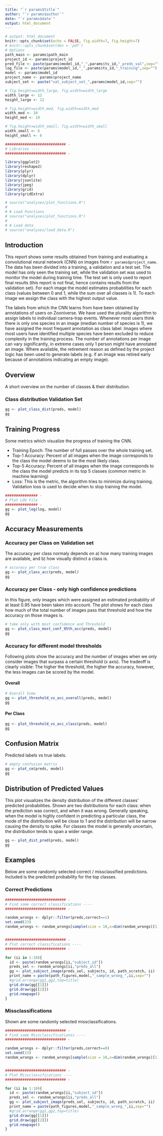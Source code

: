 ```yaml
---
title: "`r params$title`"
author: "`r params$author`"
date: "`r params$date`"
output: html_document
---
```


```r
# output: html_document
knitr::opts_chunk$set(echo = FALSE, fig.width=7, fig.height=7)
# knitr::opts_chunk$set(dev = 'pdf')
# Options
path_main <- params$path_main 
project_id <- params$project_id
pred_file <- paste(params$model_id,"_",params$ts_id,"_preds_val",sep="")
log_file <- paste(params$model_id,"_",params$ts_id,"_training",sep="")
model <- params$model_id
project_name <- params$project_name
subject_set <- paste("val_subject_set_",params$model_id,sep="")

# fig.height=width_large, fig.width=width_large
width_large <- 12
height_large <- 12

# fig.height=width_med, fig.width=width_med
width_med <- 10
height_med <- 10

# fig.height=width_small, fig.width=width_small
width_small <- 6
height_small <- 6
```



```r
############################ -
# Libraries ----
############################ -

library(ggplot2)
library(reshape2)
library(plyr)
library(dplyr)
library(jsonlite)
library(jpeg)
library(grid)
library(gridExtra)

# source("analyses/plot_functions.R")
# 
# # Load Functions
# source("analyses/plot_functions.R")
# 
# # Load data
# source("analyses/load_data.R")
```

## Introduction

This report shows some results obtained from training and evaluating a convolutional neural network (CNN) on images from `r params$project_name`. The data has been divided into a training, a validation and a test set. The model has only seen the training set, while the validation set was used to monitor the model during training time. The test set is only used to report final results (this report is not final, hence contains results from the validation set). For each image the model estimates probabilities for each class (values between 0 and 1, while the sum over all classes is 1). To each image we assign the class with the highest output value.

The labels from which the CNN learns from have been obtained by annotations of users on Zooniverse. We have used the plurality algorithm to assign labels to individual camera-trap events. Whenever most users think there is only one species in an image (median number of species is 1), we have assigned the most frequent annotation as class label. Images where most users have identified multiple species have been excluded to reduce complexity in the training process. The number of annotations per image can vary significantly, in extreme cases only 1 person might have annotated an image. Where available, the retirement reason as defined by the project logic has been used to generate labels (e.g. if an image was retired early because of annotations indicating an empty image).

## Overview

A short overview on the number of classes & their distribution.

### Class distribution Validation Set
```r
gg <- plot_class_dist(preds, model)
gg
```


## Training Progress

Some metrics which visualize the progress of training the CNN.

* Training Epoch: The number of full passes over the whole training set.
* Top-1 Accuracy: Percent of all images when the image corresponds to the class the model deems to be the most likely class.
* Top-5 Accuracy: Percent of all images when the image corresponds to the class the model predicts in its top 5 classes (common metric in machine learning)
* Loss: This is the metric, the algorithm tries to minimize during training. Validation loss is used to decide when to stop training the model.


```r
############### -
# Plot LOG File
############### -
gg <- plot_log(log, model)
gg
```

## Accuracy Measurements
### Accuracy per Class on Validation set

The accuracy per class normaly depends on a) how many training images are available, and b) how visually distinct a class is.

```r
# accuracy per true class
gg <- plot_class_acc(preds, model)
gg
```

### Accuracy per Class - only high confidence predictions

In this figure, only images which were assigned an estimated probability of at least 0.95 have been taken into account. The plot shows for each class how much of the total number of images pass that threshold and how the accuracy on those images is.

```r
# take only with most confidence and Threshold
gg <- plot_class_most_conf_95th_acc(preds, model)
gg
```


### Accuracy for different model thresholds

Following plots show the accuracy and the number of images when we only consider images that surpass a certain threshold (x axis). The tradeoff is clearly visible: The higher the threshold, the higher the accuracy, however, the less images can be scored by the model.

#### Overall
```r
# Overall View
gg <- plot_threshold_vs_acc_overall(preds, model)
gg
```

#### Per Class
```r
gg <- plot_threshold_vs_acc_class(preds, model)
gg
```

## Confusion Matrix

Predicted labels vs true labels.
```r
# empty confusion matrix
gg <- plot_cm(preds, model)
gg
```

## Distribution of Predicted Values

This plot visualizes the density distribution of the different classes' predicted probabilities. Shown are two distributions for each class: when the prediction was correct, and when it was wrong. Generally speaking, when the model is highly confident in predicting a particular class, the mode of the distribution will be close to 1 and the distribution will be narrow causing the density to spike. For classes the model is generally uncertain, the distribution tends to span a wider range.

```r
gg <- plot_dist_pred(preds, model)
gg
```


## Examples

Below are some randomly selected correct / missclassified predictions. Included is the predicted probability for the top classes.


### Correct Predictions

```r

############################ -
# Find some correct classifications ----
############################ -

random_wrongs <- dplyr::filter(preds,correct==1)
set.seed(23)
random_wrongs <- random_wrongs[sample(size = 10,x=dim(random_wrongs)[1]),]


############################ -
# Plot correct classifications ----
############################ -

for (ii in 1:10){
  id <- paste(random_wrongs[ii,"subject_id"])
  preds_sel <- random_wrongs[ii,"preds_all"]
  gg <- plot_subject_image(preds_sel, subjects, id, path_scratch, ii)
  print_name = paste(path_figures,model,"_sample_wrong_",ii,sep="")
  #grid.arrange(gg1,gg2,top=title)
  grid.draw(gg[[1]])
  grid.draw(gg[[2]])
  grid.newpage()
}

```



### Missclassifications
Shown are some randomly selected missclassifications.

```r

############################ -
# Find some Missclassificationss ----
############################ -

random_wrongs <- dplyr::filter(preds,correct==0)
set.seed(23)
random_wrongs <- random_wrongs[sample(size = 10,x=dim(random_wrongs)[1]),]


############################ -
# Plot Missclassifications ----
############################ -

for (ii in 1:10){
  id <- paste(random_wrongs[ii,"subject_id"])
  preds_sel <- random_wrongs[ii,"preds_all"]
  gg <- plot_subject_image(preds_sel, subjects, id, path_scratch, ii)
  print_name = paste(path_figures,model,"_sample_wrong_",ii,sep="")
  #grid.arrange(gg1,gg2,top=title)
  grid.draw(gg[[1]])
  grid.draw(gg[[2]])
  grid.newpage()
}
```